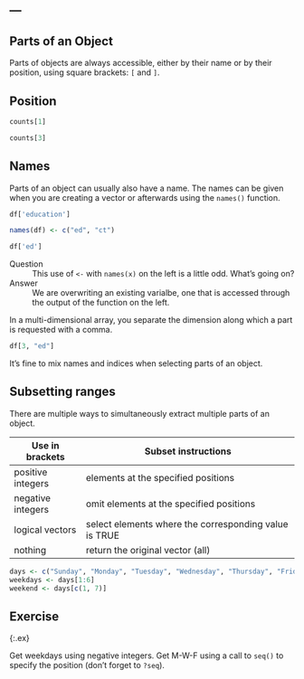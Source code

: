 ---
---

## Parts of an Object

Parts of objects are always accessible, either by their name or by their position, using square brackets: `[` and `]`.

## Position

```r
counts[1]
```

```r
counts[3]
```

## Names

Parts of an object can usually also have a name. The names can be given when you are creating a vector or afterwards using the `names()` function. 

```r
df['education']
```

<!--split-->

```r
names(df) <- c("ed", "ct")
```

```r
df['ed']
```

Question
: This use of `<-` with `names(x)` on the left is a little odd. What’s going on?

Answer
: We are overwriting an existing varialbe, one that is accessed through the output of the function on the left.

<!--split-->

In a multi-dimensional array, you separate the dimension along which a part is requested with a comma.

```r
df[3, "ed"]
```

It's fine to mix names and indices when selecting parts of an object.

## Subsetting ranges

There are multiple ways to simultaneously extract multiple parts of an object.

| Use in brackets   | Subset instructions                                   |
|-------------------+-------------------------------------------------------|
| positive integers | elements at the specified positions                   |
| negative integers | omit elements at the specified positions              |
| logical vectors   | select elements where the corresponding value is TRUE |
| nothing           | return the original vector (all)                      |

<!--split-->

```r
days <- c("Sunday", "Monday", "Tuesday", "Wednesday", "Thursday", "Friday", "Saturday")
weekdays <- days[1:6]
weekend <- days[c(1, 7)]
```

## Exercise
{:.ex}

Get weekdays using negative integers. Get M-W-F using a call to `seq()` to specify the position (don't forget to `?seq`).
